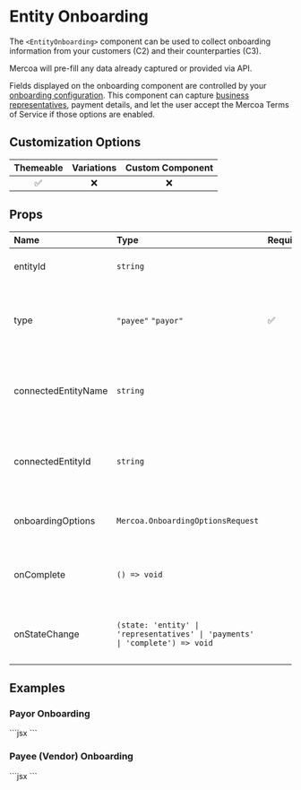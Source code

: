 
# Entity Onboarding

The `<EntityOnboarding>` component can be used to collect onboarding information from your customers (C2) and their counterparties (C3).

Mercoa will pre-fill any data already captured or provided via API.

Fields displayed on the onboarding component are controlled by your [onboarding configuration](https://mercoa.com/dashboard/developers#customizations). This component can capture [business representatives](https://docs.mercoa.com/concepts/business-representatives), payment details, and let the user accept the Mercoa Terms of Service if those options are enabled.

## Customization Options

| Themeable | Variations | Custom Component |
| :-------: | :--------: | :--------------: |
|    ✅     |     ❌     |        ❌        |


## Props

| Name                | Type                                                                         | Required | Description                                                     |
| :------------------ | :--------------------------------------------------------------------------- | :------- | :-------------------------------------------------------------- |
| entityId            | `string`                                                                     |          | The ID of the entity to onboard                                 |
| type                | `"payee"` `"payor"`                                                          | ✅       | Use `Payee` to onboard a vendor, and `Payor` to onboard a payer |
| connectedEntityName | `string`                                                                     |          | The name of the C2 entity who is inviting the C3 to onboard.    |
| connectedEntityId   | `string`                                                                     |          | The ID of the C2 entity who is inviting the C3 to onboard.      |
| onboardingOptions   | `Mercoa.OnboardingOptionsRequest`                                            |          | The onboarding options for the entity.                          |
| onComplete          | `() => void`                                                                 |          | Callback when onboarding is completed                           |
| onStateChange       | `(state: 'entity' \| 'representatives' \| 'payments' \| 'complete') => void` |          | Callback when the onboarding state changes                      | 

## Examples

### Payor Onboarding

<ComponentContainer>
  <EntityOnboarding entityId={payerEntity.id} type="payor" />
  ```jsx
<EntityOnboarding entityId="ent_12345" type="payor" />
  ```
</ComponentContainer>

### Payee (Vendor) Onboarding

<ComponentContainer>
  <EntityOnboarding entityId={payerEntity.id} type="payee" connectedEntityName="<CUSTOMER NAME>" />
  ```jsx
<EntityOnboarding entityId="ent_12345" type="payee" connectedEntityName="<CUSTOMER NAME>" />
  ```
</ComponentContainer>